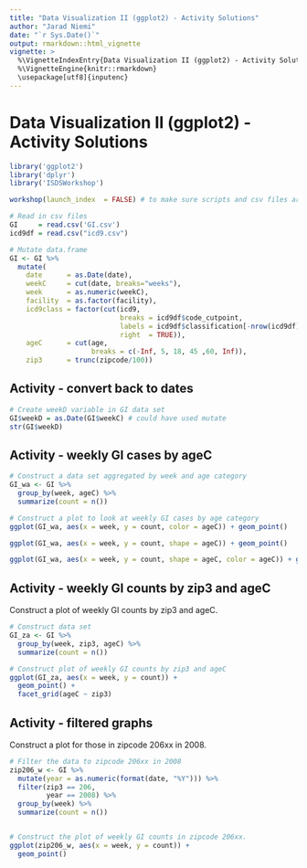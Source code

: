 ```yaml
---
title: "Data Visualization II (ggplot2) - Activity Solutions"
author: "Jarad Niemi"
date: "`r Sys.Date()`"
output: rmarkdown::html_vignette
vignette: >
  %\VignetteIndexEntry{Data Visualization II (ggplot2) - Activity Solutions}
  %\VignetteEngine{knitr::rmarkdown}
  \usepackage[utf8]{inputenc}
---
```


# Data Visualization II (ggplot2) - Activity Solutions

```r
library('ggplot2')
library('dplyr')
library('ISDSWorkshop')

workshop(launch_index  = FALSE) # to make sure scripts and csv files are available
```

```r
# Read in csv files
GI     = read.csv('GI.csv')
icd9df = read.csv("icd9.csv")
```

```r
# Mutate data.frame
GI <- GI %>%
  mutate(
    date      = as.Date(date),
    weekC     = cut(date, breaks="weeks"),
    week      = as.numeric(weekC),
    facility  = as.factor(facility),
    icd9class = factor(cut(icd9, 
                           breaks = icd9df$code_cutpoint, 
                           labels = icd9df$classification[-nrow(icd9df)], 
                           right  = TRUE)),
    ageC      = cut(age, 
                    breaks = c(-Inf, 5, 18, 45 ,60, Inf)),
    zip3      = trunc(zipcode/100))
```


## <a name="Date"></a> Activity - convert back to dates

```r
# Create weekD variable in GI data set
GI$weekD = as.Date(GI$weekC) # could have used mutate
str(GI$weekD)
```



## <a name="graph"></a> Activity - weekly GI cases by ageC

```r
# Construct a data set aggregated by week and age category
GI_wa <- GI %>%
  group_by(week, ageC) %>%
  summarize(count = n())

# Construct a plot to look at weekly GI cases by age category
ggplot(GI_wa, aes(x = week, y = count, color = ageC)) + geom_point()

ggplot(GI_wa, aes(x = week, y = count, shape = ageC)) + geom_point()

ggplot(GI_wa, aes(x = week, y = count, shape = ageC, color = ageC)) + geom_point()
```



## <a name="facet"></a> Activity - weekly GI counts by zip3 and ageC

Construct a plot of weekly GI counts by zip3 and ageC. 

```r
# Construct data set 
GI_za <- GI %>%
  group_by(week, zip3, ageC) %>%
  summarize(count = n())

# Construct plot of weekly GI counts by zip3 and ageC
ggplot(GI_za, aes(x = week, y = count)) + 
  geom_point() + 
  facet_grid(ageC ~ zip3)
```




## <a name="subsetting"></a> Activity - filtered graphs

Construct a plot for those in zipcode 206xx in 2008. 

```r
# Filter the data to zipcode 206xx in 2008
zip206_w <- GI %>%
  mutate(year = as.numeric(format(date, "%Y"))) %>%
  filter(zip3 == 206,
         year == 2008) %>%
  group_by(week) %>% 
  summarize(count = n())


# Construct the plot of weekly GI counts in zipcode 206xx.
ggplot(zip206_w, aes(x = week, y = count)) + 
  geom_point()
```

